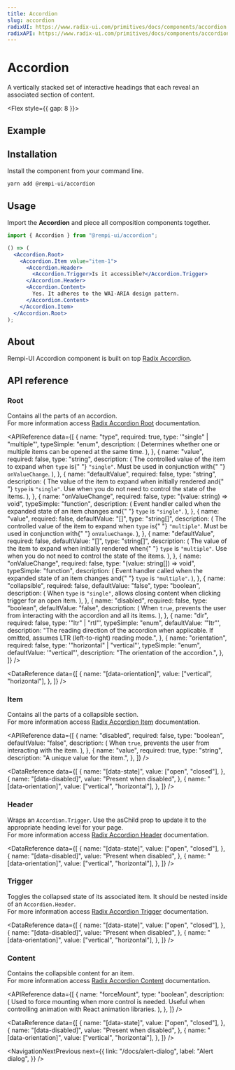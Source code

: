 ```yaml
---
title: Accordion
slug: accordion
radixUI: https://www.radix-ui.com/primitives/docs/components/accordion
radixAPI: https://www.radix-ui.com/primitives/docs/components/accordion#api-reference
---
```


# Accordion

<Description>A vertically stacked set of interactive headings that each reveal an associated section of content.</Description>

<Flex style={{ gap: 8 }}>
  <RadixUI href="https://www.radix-ui.com/primitives/docs/components/accordion" />
  <RadixAPI href="https://www.radix-ui.com/primitives/docs/components/accordion#api-reference" />
</Flex>

## Example

<PreviewComponent name="accordion" />

## Installation

Install the component from your command line.

```bash
yarn add @rempi-ui/accordion
```

## Usage

Import the <strong>Accordion</strong> and piece all composition components together.

```jsx
import { Accordion } from "@rempi-ui/accordion";

() => (
  <Accordion.Root>
    <Accordion.Item value="item-1">
      <Accordion.Header>
        <Accordion.Trigger>Is it accessible?</Accordion.Trigger>
      </Accordion.Header>
      <Accordion.Content>
        Yes. It adheres to the WAI-ARIA design pattern.
      </Accordion.Content>
    </Accordion.Item>
  </Accordion.Root>
);
```

## About

Rempi-UI Accordion component is built on top [Radix Accordion](https://www.radix-ui.com/primitives/docs/components/avatar).

## API reference

### Root

Contains all the parts of an accordion. <br />
For more information access [Radix Accordion Root](https://www.radix-ui.com/primitives/docs/components/avatar#root) documentation.

<APIReference
  data={[
    {
      name: "type",
      required: true,
      type: '"single" | "multiple"',
      typeSimple: "enum",
      description: (
        <span>
          Determines whether one or multiple items can be opened at the same
          time.
        </span>
      ),
    },
    {
      name: "value",
      required: false,
      type: "string",
      description: (
        <span>
          The controlled value of the item to expand when <code>type</code> is{" "}
          <code>"single"</code>. Must be used in conjunction with{" "}
          <code>onValueChange</code>.
        </span>
      ),
    },
    {
      name: "defaultValue",
      required: false,
      type: "string",
      description: (
        <span>
          The value of the item to expand when initially rendered and{" "}
          <code>type</code> is <code>"single"</code>. Use when you do not need
          to control the state of the items.
        </span>
      ),
    },
    {
      name: "onValueChange",
      required: false,
      type: "(value: string) => void",
      typeSimple: "function",
      description: (
        <span>
          Event handler called when the expanded state of an item changes and{" "}
          <code>type</code> is <code>"single"</code>.
        </span>
      ),
    },
    {
      name: "value",
      required: false,
      defaultValue: "[]",
      type: "string[]",
      description: (
        <span>
          The controlled value of the item to expand when <code>type</code> is{" "}
          <code>"multiple"</code>. Must be used in conjunction with{" "}
          <code>onValueChange</code>.
        </span>
      ),
    },
    {
      name: "defaultValue",
      required: false,
      defaultValue: "[]",
      type: "string[]",
      description: (
        <span>
          The value of the item to expand when initially rendered when{" "}
          <code>type</code> is <code>"multiple"</code>. Use when you do not need
          to control the state of the items.
        </span>
      ),
    },
    {
      name: "onValueChange",
      required: false,
      type: "(value: string[]) => void",
      typeSimple: "function",
      description: (
        <span>
          Event handler called when the expanded state of an item changes and{" "}
          <code>type</code> is <code>"multiple"</code>.
        </span>
      ),
    },
    {
      name: "collapsible",
      required: false,
      defaultValue: "false",
      type: "boolean",
      description: (
        <span>
          When <code>type</code> is <code>"single"</code>, allows closing
          content when clicking trigger for an open item.
        </span>
      ),
    },
    {
      name: "disabled",
      required: false,
      type: "boolean",
      defaultValue: "false",
      description: (
        <span>
          When <code>true</code>, prevents the user from interacting with the
          accordion and all its items.
        </span>
      ),
    },
    {
      name: "dir",
      required: false,
      type: '"ltr" | "rtl"',
      typeSimple: "enum",
      defaultValue: '"ltr"',
      description:
        "The reading direction of the accordion when applicable. If omitted, assumes LTR (left-to-right) reading mode.",
    },
    {
      name: "orientation",
      required: false,
      type: '"horizontal" | "vertical"',
      typeSimple: "enum",
      defaultValue: '"vertical"',
      description: "The orientation of the accordion.",
    },
  ]}
/>

<DataReference
  data={[
    {
      name: "[data-orientation]",
      value: ["vertical", "horizontal"],
    },
  ]}
/>

### Item

Contains all the parts of a collapsible section. <br />
For more information access [Radix Accordion Item](https://www.radix-ui.com/primitives/docs/components/avatar#item) documentation.

<APIReference
  data={[
    {
      name: "disabled",
      required: false,
      type: "boolean",
      defaultValue: "false",
      description: (
        <span>
          When <code>true</code>, prevents the user from interacting with the
          item.
        </span>
      ),
    },
    {
      name: "value",
      required: true,
      type: "string",
      description: "A unique value for the item.",
    },
  ]}
/>

<DataReference
  data={[
    {
      name: "[data-state]",
      value: ["open", "closed"],
    },
    {
      name: "[data-disabled]",
      value: "Present when disabled",
    },
    {
      name: "[data-orientation]",
      value: ["vertical", "horizontal"],
    },
  ]}
/>

### Header

Wraps an `Accordion.Trigger`. Use the asChild prop to update it to the appropriate heading level for your page. <br />
For more information access [Radix Accordion Header](https://www.radix-ui.com/primitives/docs/components/avatar#header) documentation.

<DataReference
  data={[
    {
      name: "[data-state]",
      value: ["open", "closed"],
    },
    {
      name: "[data-disabled]",
      value: "Present when disabled",
    },
    {
      name: "[data-orientation]",
      value: ["vertical", "horizontal"],
    },
  ]}
/>

### Trigger

Toggles the collapsed state of its associated item. It should be nested inside of an `Accordion.Header`. <br />
For more information access [Radix Accordion Trigger](https://www.radix-ui.com/primitives/docs/components/avatar#trigger) documentation.

<DataReference
  data={[
    {
      name: "[data-state]",
      value: ["open", "closed"],
    },
    {
      name: "[data-disabled]",
      value: "Present when disabled",
    },
    {
      name: "[data-orientation]",
      value: ["vertical", "horizontal"],
    },
  ]}
/>

### Content

Contains the collapsible content for an item. <br />
For more information access [Radix Accordion Content](https://www.radix-ui.com/primitives/docs/components/avatar#content) documentation.

<APIReference
  data={[
    {
      name: "forceMount",
      type: "boolean",
      description: (
        <span>
          Used to force mounting when more control is needed. Useful when
          controlling animation with React animation libraries.
        </span>
      ),
    },
  ]}
/>

<DataReference
  data={[
    {
      name: "[data-state]",
      value: ["open", "closed"],
    },
    {
      name: "[data-disabled]",
      value: "Present when disabled",
    },
    {
      name: "[data-orientation]",
      value: ["vertical", "horizontal"],
    },
  ]}
/>

<NavigationNextPrevious
  next={{
    link: "/docs/alert-dialog",
    label: "Alert dialog",
  }}
/>
